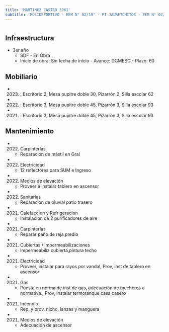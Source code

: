 ```yaml
---
title: 'MARTINEZ CASTRO 3061'
subtitle: 'POLIDEPORTIVO - EEM N° 02/19° - PI JAURETCHITOS - EEM N° 02/19° ARTURO JAURETCHE - CAEBYT N° 16 - CAEBYT N° 06 - EPC N° 20 MAESTRO CARLOS A. CARRANZA - CAIYJ CLUB DE JOVENES ARTURO JAURETCHE - JII N° 10/19° ([A]) - PI NOCHECITAS'
---
```


#
## Infraestructura

* 3er año 
    + SDF - En Obra 
    + Inicio de obra: Sin fecha de inicio - Avance: DGMESC - Plazo: 60 



## Mobiliario

*  (2023) : Escritorio 2, Mesa pupitre doble 30, Pizarrón 2, Silla escolar 62 

*  (2022) : Escritorio 3, Mesa pupitre doble 45, Pizarrón 3, Silla escolar 93 

*  (2021) : Escritorio 3, Mesa pupitre doble 45, Pizarrón 3, Silla escolar 93 





## Mantenimiento

*  (2022) Carpinterías 
    + Reparación de mástil en Gral

*  (2022) Electricidad 
    + 12 reflectores para SUM e Ingreso

*  (2022) Medios de elevación 
    + Proveer e instalar tablero en ascensor

*  (2022) Sanitarias 
    + Reparacion de pluvial patio trasero

*  (2021) Calefaccion y Refrigeracion 
    + Instalacion de 2 purificadores de aire

*  (2021) Carpinterías 
    + Reparar paño de reja predio

*  (2021) Cubiertas / Impermeabilizaciones 
    + Impermeabiliz cubierta,pintura techo

*  (2021) Electricidad 
    + Proveer, instalar para rayos por vandal, Prov, inst de tablero en ascensor

*  (2021) Gas 
    + Puesta en norma de inst de gas, adecuación de mecheros a normativa., Prov, instalar termotanque casa casero

*  (2021) Incendio 
    + Rep. y prov. nicho, lanzas y manguera

*  (2021) Medios de elevación 
    + Adecuación de ascensor






